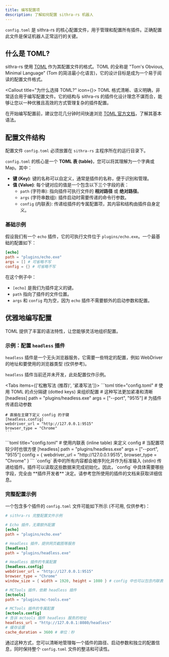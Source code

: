 ```yaml
---
title: 编写配置项
description: 了解如何配置 sithra-rs 机器人
---
```



`config.toml` 是 sithra-rs 的核心配置文件，用于管理和配置所有插件。正确配置此文件是保证机器人正常运行的关键。

## 什么是 TOML?

sithra-rs 使用 [TOML](https://toml.io/zh-cn/) 作为其配置文件的格式。TOML 的全称是 "Tom's Obvious, Minimal Language" (Tom 的简洁最小化语言)，它的设计目标是成为一个易于阅读的配置文件格式。

<Callout title="为什么选择 TOML?" icon={<PenLine />}>
  TOML 格式清晰、语义明确，非常适合用于编写配置文件。它的结构与 sithra-rs
  的插件化设计理念不谋而合，能够让您以一种优雅且高效的方式管理复杂的插件配置。
</Callout>

在开始编写配置前，建议您花几分钟时间快速浏览 [TOML 官方文档](https://toml.io/zh-cn/)，了解其基本语法。

## 配置文件结构

配置文件 `config.toml` 必须放置在 `sithra-rs` 主程序所在的运行目录下。

<Files>
  <Folder name="sithra-rs" defaultOpen>
    <File name="config.toml" />
    <File name="sithra-rs.exe" />
    <Folder name="plugins">
      <File name="echo.exe" />
      <File name="headless.exe" />
    </Folder>
  </Folder>
</Files>

`config.toml` 的核心是一个 **TOML 表 (table)**，您可以将其理解为一个字典或 Map。其中：

- **键 (Key)**: 键的名称可以自定义，通常是插件的名称，便于识别和管理。
- **值 (Value)**: 每个键对应的值是一个包含以下三个字段的表：
  - `path` (字符串): 指向插件可执行文件的 **相对路径** 或 **绝对路径**。
  - `args` (字符串数组): 插件启动时需要传递的命令行参数。
  - `config` (内联表): 传递给插件的专属配置项，其内容和结构由插件自身定义。

### 基础示例

假设我们有一个 `echo` 插件，它的可执行文件位于 `plugins/echo.exe`。一个最基础的配置如下：

```toml title="config.toml"
[echo]
path = "plugins/echo.exe"
args = [] # 可省略不写
config = {} # 可省略不写
```

在这个例子中：

- `[echo]` 是我们为插件定义的键。
- `path` 指向了插件的文件位置。
- `args` 和 `config` 均为空，因为 `echo` 插件不需要额外的启动参数和配置。

## 优雅地编写配置

TOML 提供了丰富的语法特性，让您能够灵活地组织配置。

### 示例：配置 `headless` 插件

`headless` 插件是一个无头浏览器服务，它需要一些特定的配置，例如 WebDriver 的地址和要使用的浏览器类型 (仅供参考)。

`headless` 插件当前还并未开发，此处配置仅作示例。

<Tabs items={['松散写法 (推荐)', '紧凑写法']}>
  <Tab>
    ```toml title="config.toml"
    # 使用 TOML 的点分隔键 (dotted keys) 来组织配置
    # 这种写法更加紧凑和清晰
    [headless]
    path = "plugins/headless.exe"
    args = ["--port", "9515"] # 为插件传递启动参数

    # 直接在主键下定义 config 的子键
    [headless.config]
    webdriver_url = "http://127.0.0.1:9515"
    browser_type = "Chrome"
    ```

  </Tab>
  <Tab>
    ```toml title="config.toml"
    # 使用内联表 (inline table) 来定义 config
    # 当配置项较少时也很方便
    [headless]
    path = "plugins/headless.exe"
    args = ["--port", "9515"]
    config = { webdriver_url = "http://127.0.0.1:9515", browser_type = "Chrome" }
    ```

  </Tab>
</Tabs>

<Callout>
  `config` 表中的所有内容都会被序列化并作为标准输入 (stdin)
  传递给插件。插件可以读取这些数据来完成初始化。因此，`config`
  中具体需要哪些字段，完全由 **插件开发者**
  决定。请参考您所使用的插件的文档来获取详细信息。
</Callout>

### 完整配置示例

一个包含多个插件的 `config.toml` 文件可能如下所示 (不可用, 仅供参考)：

```toml title="config.toml"
# sithra-rs 完整配置文件示例

# Echo 插件，无需额外配置
[echo]
path = "plugins/echo.exe"

# Headless 插件，提供网页截图等服务
[headless]
path = "plugins/headless.exe"

# Headless 插件的专属配置
[headless.config]
webdriver_url = "http://127.0.0.1:9515"
browser_type = "Chrome"
window_size = { width = 1920, height = 1080 } # config 中也可以包含内联表

# MCTools 插件，依赖 headless 插件
[mctools]
path = "plugins/mc-tools.exe"

# MCTools 插件的专属配置
[mctools.config]
# 告诉 mctools 插件 headless 服务的地址
headless_url = "http://127.0.0.1:8080/headless"
# 缓存设置
cache_duration = 3600 # 单位：秒
```

通过这种方式，您可以清晰地管理每一个插件的路径、启动参数和独立的配置信息，同时保持整个 `config.toml` 文件的整洁和可读性。

